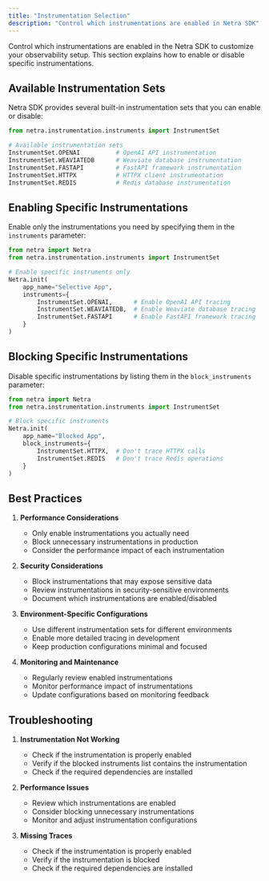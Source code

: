 ```yaml
---
title: "Instrumentation Selection"
description: "Control which instrumentations are enabled in Netra SDK"
---
```


Control which instrumentations are enabled in the Netra SDK to customize your observability setup. This section explains how to enable or disable specific instrumentations.

## Available Instrumentation Sets

Netra SDK provides several built-in instrumentation sets that you can enable or disable:

<CodeGroup>

```python python
from netra.instrumentation.instruments import InstrumentSet

# Available instrumentation sets
InstrumentSet.OPENAI          # OpenAI API instrumentation
InstrumentSet.WEAVIATEDB      # Weaviate database instrumentation
InstrumentSet.FASTAPI         # FastAPI framework instrumentation
InstrumentSet.HTTPX           # HTTPX client instrumentation
InstrumentSet.REDIS           # Redis database instrumentation
```

</CodeGroup>

## Enabling Specific Instrumentations

Enable only the instrumentations you need by specifying them in the `instruments` parameter:

<CodeGroup>

```python python
from netra import Netra
from netra.instrumentation.instruments import InstrumentSet

# Enable specific instruments only
Netra.init(
    app_name="Selective App",
    instruments={
        InstrumentSet.OPENAI,      # Enable OpenAI API tracing
        InstrumentSet.WEAVIATEDB,  # Enable Weaviate database tracing
        InstrumentSet.FASTAPI      # Enable FastAPI framework tracing
    }
)
```

</CodeGroup>

## Blocking Specific Instrumentations

Disable specific instrumentations by listing them in the `block_instruments` parameter:

<CodeGroup>

```python python
from netra import Netra
from netra.instrumentation.instruments import InstrumentSet

# Block specific instruments
Netra.init(
    app_name="Blocked App",
    block_instruments={
        InstrumentSet.HTTPX,  # Don't trace HTTPX calls
        InstrumentSet.REDIS   # Don't trace Redis operations
    }
)
```

</CodeGroup>

## Best Practices

1. **Performance Considerations**
   - Only enable instrumentations you actually need
   - Block unnecessary instrumentations in production
   - Consider the performance impact of each instrumentation

2. **Security Considerations**
   - Block instrumentations that may expose sensitive data
   - Review instrumentations in security-sensitive environments
   - Document which instrumentations are enabled/disabled

3. **Environment-Specific Configurations**
   - Use different instrumentation sets for different environments
   - Enable more detailed tracing in development
   - Keep production configurations minimal and focused

4. **Monitoring and Maintenance**
   - Regularly review enabled instrumentations
   - Monitor performance impact of instrumentations
   - Update configurations based on monitoring feedback

## Troubleshooting

1. **Instrumentation Not Working**
   - Check if the instrumentation is properly enabled
   - Verify if the blocked instruments list contains the instrumentation
   - Check if the required dependencies are installed

2. **Performance Issues**
   - Review which instrumentations are enabled
   - Consider blocking unnecessary instrumentations
   - Monitor and adjust instrumentation configurations

3. **Missing Traces**
   - Check if the instrumentation is properly enabled
   - Verify if the instrumentation is blocked
   - Check if the required dependencies are installed